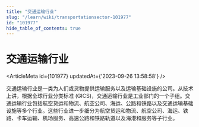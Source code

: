 ```yaml
---
title: "交通运输行业"
slug: "/learn/wiki/transportationsector-101977"
id: "101977"
hide_table_of_contents: true
---
```



# 交通运输行业

<ArticleMeta id={101977} updatedAt={'2023-09-26 13:58:58'} />
<div className='border-solid border-b border-t-0 my-4 border-[var(--ifm-color-gray-300)]' />

交通运输行业是一类为人们或货物提供运输服务以及运输基础设施的公司。从技术上讲，根据全球行业分类标准 (GICS)，交通运输行业是工业部门的一个子组。交通运输行业包括航空货运和物流、航空公司、海运、公路和铁路以及交通运输基础设施等多个行业。这些行业进一步细分为航空货运和物流、航空公司、海运、铁路、卡车运输、机场服务、高速公路和铁路轨道以及海港和服务等子行业。
